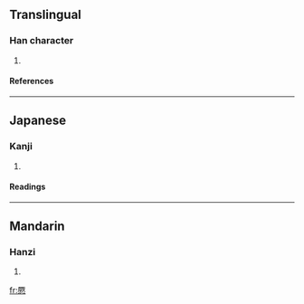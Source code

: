 ==Translingual==
===Han character===
{{Han char|rn=61|rad=心|as=12|sn=16|four=|canj=一人心 (MOP), X一人心 (XMOP)}}
# {{defn|Han|sort=心12}}
====References====
{{Han ref|kx=0403.110|dkj=11231|hdz=42350.020|uh=61A0|ud=24992}}
----
==Japanese==
===Kanji===
{{ja-kanji|grade=|rs=心12}}
# {{defn|Japanese}} 
====Readings====
{{ja-readings|on=[[けつ]] (ketsu)|kun=[[つよい]] (tsuyoi)}}
----
==Mandarin==
===Hanzi===
{{cmn-hanzi|pin=[[jué]] (jue2)|wg=chüeh<sup>2</sup>}}
# {{defn|Mandarin}}

[[fr:憠]]